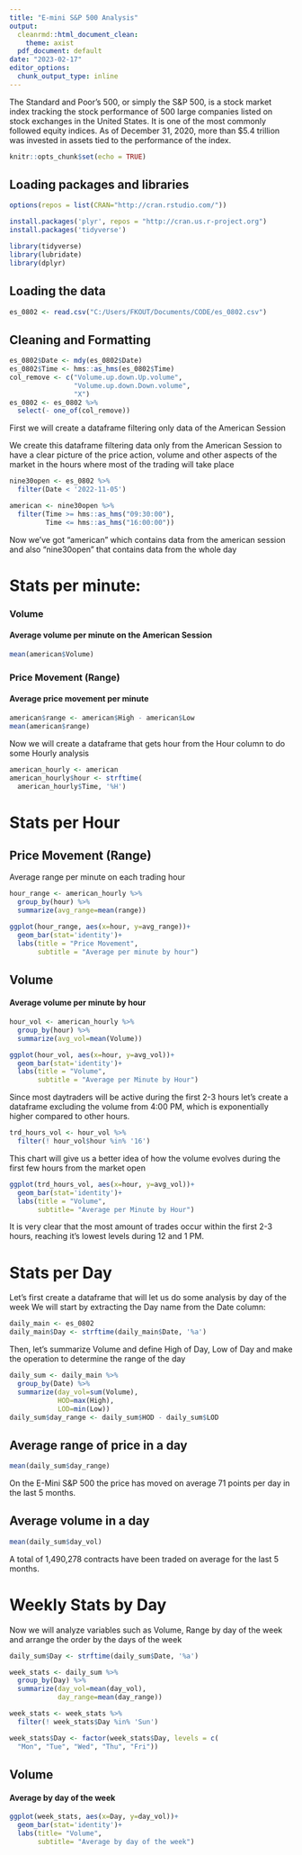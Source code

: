 ---
title: "E-mini S&P 500 Analysis"
output: 
  cleanrmd::html_document_clean:
    theme: axist
  pdf_document: default
date: "2023-02-17"
editor_options: 
  chunk_output_type: inline
---

The Standard and Poor's 500, or simply the S&P 500, is a stock market index tracking the stock performance of 500 large companies listed on stock exchanges in the United States. It is one of the most commonly followed equity indices. As of December 31, 2020, more than $5.4 trillion was invested in assets tied to the performance of the index.

```{r setup, include=FALSE}
knitr::opts_chunk$set(echo = TRUE)
```

## Loading packages and libraries 


```{r, include=FALSE}
options(repos = list(CRAN="http://cran.rstudio.com/"))
```

```{r, include=FALSE}
install.packages('plyr', repos = "http://cran.us.r-project.org")
install.packages('tidyverse')
```

```{r message=FALSE}
library(tidyverse)
library(lubridate)
library(dplyr)
```

## Loading the data

```{r}
es_0802 <- read.csv("C:/Users/FKOUT/Documents/CODE/es_0802.csv")
```

## Cleaning and Formatting
```{r}
es_0802$Date <- mdy(es_0802$Date)
es_0802$Time <- hms::as_hms(es_0802$Time)
col_remove <- c("Volume.up.down.Up.volume", 
                "Volume.up.down.Down.volume",
                "X")
es_0802 <- es_0802 %>% 
  select(- one_of(col_remove))
```

First we will create a dataframe filtering only data of the American Session

We create this dataframe filtering data only from the American Session to have
a clear picture of the price action, volume and other aspects of the market in
the hours where most of the trading will take place

```{r}
nine30open <- es_0802 %>% 
  filter(Date < '2022-11-05')

american <- nine30open %>% 
  filter(Time >= hms::as_hms("09:30:00"),
         Time <= hms::as_hms("16:00:00"))

```

Now we've got "american" which contains data from the american session
and also "nine30open" that contains data from the whole day

# Stats per minute:
### Volume
#### Average volume per minute on the American Session
```{r}
mean(american$Volume)
```

### Price Movement (Range)
#### Average price movement per minute

```{r}
american$range <- american$High - american$Low
mean(american$range)
```
Now we will create a dataframe that gets hour from the Hour column to do some 
Hourly analysis 

```{r}
american_hourly <- american
american_hourly$hour <- strftime(
  american_hourly$Time, '%H')
```

# Stats per Hour
## Price Movement (Range)
Average range per minute on each trading hour

```{r}
hour_range <- american_hourly %>% 
  group_by(hour) %>% 
  summarize(avg_range=mean(range))

ggplot(hour_range, aes(x=hour, y=avg_range))+
  geom_bar(stat='identity')+
  labs(title = "Price Movement",
       subtitle = "Average per minute by hour")
```

## Volume
#### Average volume per minute by hour

```{r}
hour_vol <- american_hourly %>% 
  group_by(hour) %>% 
  summarize(avg_vol=mean(Volume))

ggplot(hour_vol, aes(x=hour, y=avg_vol))+
  geom_bar(stat='identity')+
  labs(title = "Volume",
       subtitle = "Average per Minute by Hour")
```
Since most daytraders will be active during the first 2-3 hours let's create a 
dataframe excluding the volume from 4:00 PM, which is exponentially higher compared
to other hours.

```{r}
trd_hours_vol <- hour_vol %>% 
  filter(! hour_vol$hour %in% '16')
```


This chart will give us a better idea of how the volume evolves during the first
few hours from the market open

```{r}
ggplot(trd_hours_vol, aes(x=hour, y=avg_vol))+
  geom_bar(stat='identity')+
  labs(title = "Volume",
       subtitle= "Average per Minute by Hour")
```
It is very clear that the most amount of trades occur within the first 2-3 hours,
reaching it's lowest levels during 12 and 1 PM.

# Stats per Day

Let's first create a dataframe that will let us do some analysis by day of the week
We will start by extracting the Day name from the Date column:

```{r}
daily_main <- es_0802
daily_main$Day <- strftime(daily_main$Date, '%a')
```


Then, let's summarize Volume and define High of Day, Low of Day and make the operation
to determine the range of the day

```{r}
daily_sum <- daily_main %>%
  group_by(Date) %>% 
  summarize(day_vol=sum(Volume),
            HOD=max(High),
            LOD=min(Low))
daily_sum$day_range <- daily_sum$HOD - daily_sum$LOD
```



## Average range of price in a day
```{r}
mean(daily_sum$day_range)
```
On the E-Mini S&P 500 the price has moved on average 71 points per day in 
the last 5 months.


## Average volume in a day 
```{r}
mean(daily_sum$day_vol)
```
A total of 1,490,278 contracts have been traded on average for the last 5 months.




# Weekly Stats by Day

Now we will analyze variables such as Volume, Range by day of the week and
arrange the order by the days of the week

```{r}
daily_sum$Day <- strftime(daily_sum$Date, '%a')

week_stats <- daily_sum %>%
  group_by(Day) %>% 
  summarize(day_vol=mean(day_vol),
            day_range=mean(day_range))

week_stats <- week_stats %>% 
  filter(! week_stats$Day %in% 'Sun')

week_stats$Day <- factor(week_stats$Day, levels = c(
  "Mon", "Tue", "Wed", "Thu", "Fri"))
```



## Volume
#### Average by day of the week

```{r}
ggplot(week_stats, aes(x=Day, y=day_vol))+
  geom_bar(stat='identity')+
  labs(title= "Volume",
       subtitle= "Average by day of the week")
```


